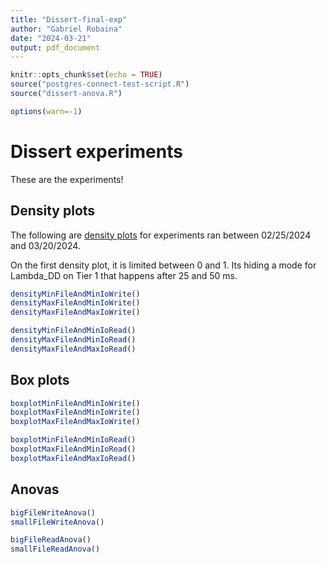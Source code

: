 ```yaml
---
title: "Dissert-final-exp"
author: "Gabriel Robaina"
date: "2024-03-21"
output: pdf_document
---
```


```r
knitr::opts_chunk$set(echo = TRUE)
source("postgres-connect-test-script.R")
source("dissert-anova.R")

options(warn=-1)
```

# Dissert experiments

These are the experiments!

## Density plots

The following are [density plots](https://r-graph-gallery.com/density-plot) for experiments ran between 02/25/2024 and 03/20/2024.

On the first density plot, it is limited between 0 and 1. Its hiding a mode for Lambda_DD on Tier 1 that happens after 25 and 50 ms.

```r
densityMinFileAndMinIoWrite()
densityMaxFileAndMinIoWrite()
densityMaxFileAndMaxIoWrite()

densityMinFileAndMinIoRead()
densityMaxFileAndMinIoRead()
densityMaxFileAndMaxIoRead()
```

## Box plots

```r
boxplotMinFileAndMinIoWrite()
boxplotMaxFileAndMinIoWrite()
boxplotMaxFileAndMaxIoWrite()

boxplotMinFileAndMinIoRead()
boxplotMaxFileAndMinIoRead()
boxplotMaxFileAndMaxIoRead()
```

## Anovas

```r
bigFileWriteAnova()
smallFileWriteAnova()

bigFileReadAnova()
smallFileReadAnova()
```